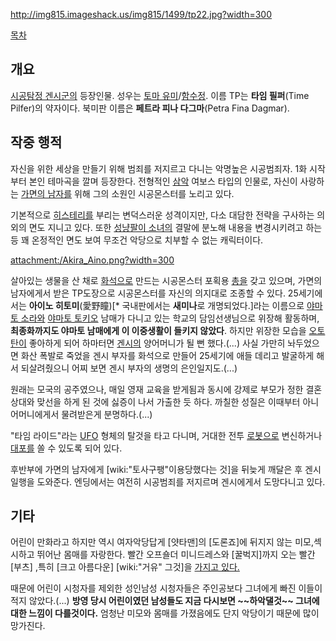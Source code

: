 http://img815.imageshack.us/img815/1499/tp22.jpg?width=300

[[목차]]

== 개요 ==
[[시공탐정 겐시군]]의 등장인물. 성우는 [[토마 유미]]/[[함수정]]. 이름 TP는 '''타임 필퍼'''(Time Pilfer)의 약자이다. 북미판 이름은 '''페트라 피나 다그마'''(Petra Fina Dagmar).

== 작중 행적 ==
자신을 위한 세상을 만들기 위해 범죄를 저지르고 다니는 악명높은 시공범죄자. 1화 시작부터 본인 테마곡을 깔며 등장한다. 전형적인 [[삼악]] 여보스 타입의 인물로, 자신이 사랑하는 [[가면의 남자]]를 위해 그의 소원인 시공몬스터를 노리고 있다.

기본적으로 [[히스테리]]를 부리는 변덕스러운 성격이지만, 다소 대담한 전략을 구사하는 의외의 면도 지니고 있다. 또한 [[성냥팔이 소녀]]의 결말에 분노해 내용을 변경시키려고 하는 등 꽤 온정적인 면도 보여 무조건 악당으로 치부할 수 없는 캐릭터이다.

attachment:/Akira_Aino.png?width=300

살아있는 생물을 산 채로 [[화석]]으로 만드는 시공몬스터 포획용 [[총]]을 갖고 있으며, 가면의 남자에게서 받은 TP도장으로 시공몬스터를 자신의 의지대로 조종할 수 있다. 25세기에서는 '''아이노 히토미'''(愛野瞳)[* 국내판에서는 '''새미나'''로 개명되었다.]라는 이름으로 [[야마토 소라]]와 [[야마토 토키오]] 남매가 다니고 있는 학교의 담임선생님으로 위장해 활동하며, '''최종화까지도 야마토 남매에게 이 이중생활이 들키지 않았다'''. 하지만 위장한 모습을 [[오토탄]]이 좋아하게 되어 하마터면 [[겐시]]의 양어머니가 될 뻔 했다.(...) 사실 가만히 놔두었으면 화산 폭발로 죽었을 겐시 부자를 화석으로 만들어 25세기에 애들 데리고 발굴하게 해서 되살려줬으니 어찌 보면 겐시 부자의 생명의 은인일지도.(...)

원래는 모국의 공주였으나, 매일 영재 교육을 받게됨과 동시에 강제로 부모가 정한 결혼상대와 맞선을 하게 된 것에 싫증이 나서 가출한 듯 하다. 까칠한 성질은 이때부터 아니 어머니에게서 물려받은게 분명하다.(...)

"타임 라이드"라는 [[UFO]] 형체의 탈것을 타고 다니며, 거대한 전투 [[로봇]]으로 변신하거나 [[대포]]를 쏠 수 있도록 되어 있다. 

후반부에 가면의 남자에게 [wiki:"토사구팽"이용당했다는 것]을 뒤늦게 깨달은 후 겐시 일행을 도와준다. 엔딩에서는 여전히 시공범죄를 저지르며 겐시에게서 도망다니고 있다.

== 기타 ==
어린이 만화라고 하지만 역시 여자악당답게 [얏타맨]의 [도론죠]에 뒤지지 않는 미모,섹시하고 뛰어난 몸매를 자랑한다. 빨간 오프숄더 미니드레스와 [꿀벅지]까지 오는 빨간 [부츠] ,특히 [크고 아름다운] [wiki:"거유" 그것]을 [http://bbs2.ruliweb.daum.net/gaia/do/ruliweb/family/230/read?articleId=18698620&bbsId=G005&itemId=75&pageIndex=1 가지고 있다.]

때문에 어린이 시청자를 제외한 성인남성 시청자들은 주인공보다 그녀에게 빠진 이들이 적지 않았다.(...) '''방영 당시 어린이였던 남성들도 지금 다시보면 ~~하악댈것~~ 그녀에 대한 느낌이 다를것이다.''' 엄청난 미모와 몸매를 가졌음에도 단지 악당이기 때문에 많이 망가진다.

